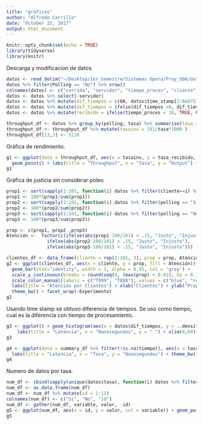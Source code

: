 ```yaml
---
title: "graficas"
author: "Alfredo Carrillo"
date: "October 22, 2017"
output: html_document
---
```


```r
knitr::opts_chunk$set(echo = TRUE)
library(tidyverse)
library(knitr)
```

Descarga y modificacion de datos.
```r
datos <- read_delim("~/Desktop/1er_Semestre/Sistemas Opera/Proy_SOA/datos.txt", "\t", escape_double = FALSE, trim_ws = TRUE)
datos %>% filter(Polling == "No") %>% nrow()
colnames(datos) <- c("corrida", "servidor", "tiempo_proces", "cliente", "time_stamp", "tasa", "polling")
datos <- datos %>% select(-servidor)
datos <- datos %>% mutate(dif_tiempos = c(NA, datos$time_stamp[2:66975] - datos$time_stamp[1:66974]))
datos <- datos %>% mutate(dif_tiempos = ifelse(dif_tiempos >0, dif_tiempos, NA))
datos <- datos %>% mutate(recibido = ifelse(tiempo_proces < 10, TRUE, FALSE))
```

```r
throughput_df <- datos %>% group_by(polling, tasa) %>% summarise(tasa_recibido=max(corrida))
throughput_df <- throughput_df %>% mutate(tasainv = 101/tasa*1000 )
throughput_df[13,3] <- 5110
```

Gráfica de rendimiento.
```r
g1 <- ggplot(data = throughput_df, aes(x = tasainv, y = tasa_recibido, col = polling)) + geom_line(size = 0.3) +
  geom_point() + labs(title = "Throughput", x = "Tasa", y = "Output") + theme_bw()
g1
```

Gráfica de justicia sin considerar poleo
```r
prop1 <- sort(sapply(1:101, function(i) datos %>% filter(cliente==i) %>% nrow()))
prop1 <- 100*(prop1/sum(prop1))
prop2 <- sort(sapply(1:101, function(i) datos %>% filter(polling == "Si", cliente==i) %>% nrow()))
prop2 <- 100*(prop2/sum(prop2))
prop3 <- sort(sapply(1:101, function(i) datos %>% filter(polling == "No", cliente==i) %>% nrow()))
prop3 <- 100*(prop3/sum(prop3))

prop <- c(prop1, prop2 ,prop3)
Atención <-  factor(c(ifelse(abs(prop1-100/101) < .15, "Justo", "Injusto"), 
               ifelse(abs(prop2-100/101) < .15, "Justo", "Injusto"),
               ifelse(abs(prop3-100/101) < .15, "Justo", "Injusto")))

clientes_df <- data_frame(cliente = rep(1:101, 3), prop = prop, Atención = Atención, Experimento = rep(c("Ambas","Con Poleo","Sin Poleo"), each = 101))
g2 <- ggplot(clientes_df, aes(x = cliente, y = prop, fill = Atención)) +
  geom_bar(stat="identity", width = 1, alpha = 0.95, col = 'gray') +
  scale_y_continuous(breaks = round(seq(0, (max(prop) + 0.02), by = 0.1), 2)) +
  scale_color_manual(labels = c("T999", "T888"), values = c("blue", "red")) +
  labs(title = "Atención por Clientes") + xlab("Clientes") + ylab("Proporción de atencion por Clientes %") + 
  theme_bw() + facet_wrap(~Experimento)
g2
```

Usando time stamp se obtuvo diferencia de tiempos. Se uso como tiempo, cual es la diferencia con tiempo de procesamiento.
```r
g3 <- ggplot() + geom_histogram(aes(x = datos$dif_tiempos, y = ..density.., is.na = FALSE), col = 'black', alpha = 0.2, fill='blue') + 
    labs(title = "Latencia", x = "Nanosegundos", y = " ") + xlim(0,60) + theme_bw()
g3
```


```r
g4 <- ggplot(data = summary_df %>% filter(!is.na(tiempo)), aes(x = tasa, y = tiempo, col = polling)) + geom_line() + geom_point() +
  labs(title = "Latencia", x = "Tasa", y = "Nanosegundos") + theme_bw()
g4
```

Numero de datos por tasa.
```r
num_df <- cbind(sapply(unique(datos$tasa), function(i) datos %>% filter(tasa == i, polling == "Si") %>% nrow()), sapply(unique(datos$tasa), function(i) datos %>% filter(tasa == i, polling == "No") %>% nrow()))
num_df <- as.data.frame(num_df)
num_df <- num_df %>% mutate(id = 1:11)
colnames(num_df) <- c("Si", "No", "id")
num_df <- gather(num_df, variable, valor, -id)
g5 <- ggplot(num_df, aes(x = id, y = valor, col = variable)) + geom_point()
g5 
```

